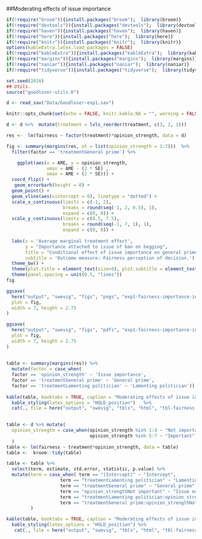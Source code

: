 
##Moderating effects of issue importance

```r
if(!require("broom")){install.packages("broom");  library(broom)}
if(!require("devtools")){install.packages("devtools");  library(devtools)}
if(!require("haven")){install.packages("haven");  library(haven)}
if(!require("here")){install.packages("here");  library(here)}
if(!require("knitr")){install.packages("knitr");  library(knitr)}
options(kableExtra.latex.load_packages = FALSE) 
if(!require("kableExtra")){install.packages("kableExtra");  library(kableExtra)}
if(!require("margins")){install.packages("margins");  library(margins)}
if(!require("naniar")){install.packages("naniar");  library(naniar)}
if(!require("tidyverse")){install.packages("tidyverse");  library(tidyverse)}

set.seed(2016)
## Utils. 
source("goodloser-utils.R")

d <- read_sav("Data/Goodloser-exp1.sav")

knitr::opts_chunk$set(echo = FALSE, knitr.kable.NA = "", warning = FALSE, message = FALSE)

d <- d %>%  mutate(treatment = lvls_reorder(treatment, c(3, 2, 1)))


```

```r
res <-  lm(fairness ~ factor(treatment)*opinion_strength, data = d) 

fig <- summary(margins(res, at = list(opinion_strength = 1:7)))  %>% 
  filter(factor == 'treatmentGeneral prime') %>% 

    ggplot(aes(x = AME, y = opinion_strength,
               xmin = AME - (2 * SE) ,
               xmax = AME + (2 * SE))) +
  coord_flip() +
   geom_errorbarh(height = 0) +
  geom_point() +
  geom_vline(aes(xintercept = 0), linetype = "dotted") +
  scale_x_continuous(limits = c(-1, 2),
                     breaks = round(seq(-1, 2, 0.5), 1),
                     expand = c(0, 0)) +
  scale_y_continuous(limits = c(0.5, 7.5),
                     breaks = round(seq(-1, 7, 1), 1),
                     expand = c(0, 0)) +
  
  labs(x = 'Average marginal treatment effect',
       y = "Importance attached to issue of ban on begging",
       title = "Conditional effect of issue importance on general prime treatment.",
       subtitle = 'Outcome measure: Fairness perception of decision.') +
  theme_bw() +
  theme(plot.title = element_text(size=9), plot.subtitle = element_text(size=8), plot.margin = unit(c(2, 2, 2, 2), "mm"), axis.text.x=element_text(size=rel(0.7))) +
  theme(panel.spacing = unit(0.5, "lines"))
fig

ggsave(
  here("output", "swevig", "figs", "pngs", "exp1-fairness-importance-int.png"),
  plot = fig,
  width = 7, height = 2.75
)

ggsave(
  here("output", "swevig", "figs", "pdfs", "exp1-fairness-importance-int.pdf"),
  plot = fig,
  width = 7, height = 2.75
)
  
  
table <- summary(margins(res)) %>%
  mutate(factor = case_when(
  factor == 'opinion_strength' ~ 'Issue importance',
  factor == 'treatmentGeneral prime' ~ 'General prime',
  factor == 'treatmentLamenting politician' ~ 'Lamenting politician'))
  
kable(table, booktabs = TRUE, caption = "Moderating effects of issue importance on experimental treatment, Study 1 -- Swedish vignette", digits = 2, col.names = linebreak(c("Factor", "AME", "SE", "z-statistic", "p value", 'Lower', 'Upper'))) %>% 
  kable_styling(latex_options = "HOLD_position")   %>% 
  cat(., file = here("output", "swevig", "tbls", "html", "tbl-fairness-importance-int-swevig.html"))
  


```


```r
table <- d %>% mutate(
  opinion_strength = case_when(opinion_strength %in% 1:4 ~ "Not important",
                               opinion_strength %in% 5:7 ~ "Important")
  )
table <- lm(fairness ~ treatment*opinion_strength, data = table)
table <-  broom::tidy(table)

table <- table %>% 
  select(term, estimate, std.error, statistic, p.value) %>% 
  mutate(term = case_when( term == "(Intercept)" ~ "Intercept",
                    term == "treatmentLamenting politician" ~ "Lamenting politician",
                    term == "treatmentGeneral prime" ~ "General prime",
                    term == "opinion_strengthNot important" ~ "Issue not important to respondent",
                    term == "treatmentLamenting politician:opinion_strengthNot important" ~ "Lamenting politician w/ issue not important to respondent",
                    term == "treatmentGeneral prime:opinion_strengthNot important" ~ "General prime w/ issue not important to respondent")
         )

kable(table, booktabs = TRUE, caption = "Moderating effects of issue importance, Study 1 -- Swedish vignette", digits = 2, col.names = linebreak(c("Treatment value", "Estimate", "Std. Error", "t-statistic", "p value"))) %>% 
  kable_styling(latex_options = "HOLD_position") %>% 
   cat(., file = here("output", "swevig", "tbls", "html", "tbl-fairness-importance-int2-swevig.html"))
  

```
